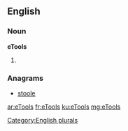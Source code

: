 ==English==

===Noun===
'''eTools'''

# {{plural of|[[eTool]]}}

===Anagrams===
* [[stoole#English|stoole]]

[[Category:English plurals]]

[[ar:eTools]]
[[fr:eTools]]
[[ku:eTools]]
[[mg:eTools]]